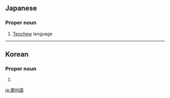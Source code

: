 ==Japanese==
{{ja-kanjitab|ちょう|しゅう|ご|yomi=on}}

===Proper noun===
{{ja-pos|ちょうしゅうご|proper}}

# [[Teochew]] language

----

==Korean==
{{ko-hanjatab}}

===Proper noun===
{{ko-proper noun|hj|hangeul=조주어}}

# {{hanja form of|조주어|[[Teochew]] language}}

[[ja:潮州語]]